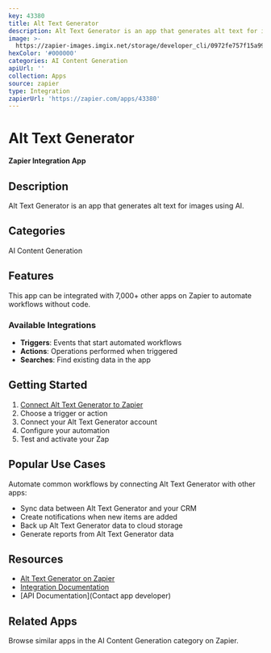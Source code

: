 ```yaml
---
key: 43380
title: Alt Text Generator
description: Alt Text Generator is an app that generates alt text for images using AI.
image: >-
  https://zapier-images.imgix.net/storage/developer_cli/0972fe757f15a99b3eb1a637269a914f.png?auto=format%2Ccompress&ixlib=python-3.0.0&q=50
hexColor: '#000000'
categories: AI Content Generation
apiUrl: ''
collection: Apps
source: zapier
type: Integration
zapierUrl: 'https://zapier.com/apps/43380'
---
```

# Alt Text Generator

**Zapier Integration App**

## Description

Alt Text Generator is an app that generates alt text for images using AI.

## Categories

AI Content Generation

## Features

This app can be integrated with 7,000+ other apps on Zapier to automate workflows without code.

### Available Integrations

- **Triggers**: Events that start automated workflows
- **Actions**: Operations performed when triggered
- **Searches**: Find existing data in the app

## Getting Started

1. [Connect Alt Text Generator to Zapier](https://zapier.com/apps/43380)
2. Choose a trigger or action
3. Connect your Alt Text Generator account
4. Configure your automation
5. Test and activate your Zap

## Popular Use Cases

Automate common workflows by connecting Alt Text Generator with other apps:

- Sync data between Alt Text Generator and your CRM
- Create notifications when new items are added
- Back up Alt Text Generator data to cloud storage
- Generate reports from Alt Text Generator data

## Resources

- [Alt Text Generator on Zapier](https://zapier.com/apps/43380)
- [Integration Documentation](https://zapier.com/apps/43380/integrations)
- [API Documentation](Contact app developer)

## Related Apps

Browse similar apps in the AI Content Generation category on Zapier.
